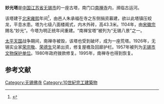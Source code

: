 '''妙光塔'''是[[中国|中国]][[江苏省|江苏省]][[无锡市|无锡市]]的一座古塔，南门口[[南禅寺|南禅寺]]内，濒临古运河。

该塔建于[[北宋|北宋]][[雍熙|雍熙]]年间<ref>{{cite web |url=http://www.wst.net.cn/wenhuagj/wuxi/mgt.htm |title=无锡文物 |accessdate=2013-07-03 |author= |date= |language=zh-cn |deadurl=yes |archiveurl=https://web.archive.org/web/20160304132641/http://www.wst.net.cn/wenhuagj/wuxi/mgt.htm |archivedate=2016-03-04 }}</ref>，由邑人朱承福在寺之东侧捐资募建，欲以此塔镇压蛟龙，平息水患。塔为七级八面楼阁式，内木外砖，高43.3米。1104年，由[[宋徽宗|宋徽宗]]赐名“妙光”。今塔为明正统年间重建。“南禅宝塔”被列为“无锡八景”之一。

[[太平天国|太平天国]]战争期间，南禅寺被毁，该塔也受到破坏，成为一座荒塔。1926年，无锡实业家[[荣宗敬|荣宗敬]]、[[荣德生|荣德生]]兄弟出资，修复屋檐及回廊护栏。1957年被列为[[无锡市文物保护单位|无锡市文物保护单位]]。1980年政府拨款修复。1995年，南禅寺也得到恢复。

== 参考文献 ==
{{reflist}}

[[Category:无锡佛寺|Category:无锡佛寺]]
[[Category:10世紀完工建築物|Category:10世紀完工建築物]]